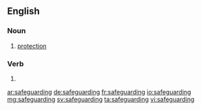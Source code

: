==English==

===Noun===
{{en-noun|-}}

# [[protection]]

===Verb===
{{head|en|present participle}}

# {{present participle of|safeguard|lang=en|nocat=1}}

[[ar:safeguarding]]
[[de:safeguarding]]
[[fr:safeguarding]]
[[io:safeguarding]]
[[mg:safeguarding]]
[[sv:safeguarding]]
[[ta:safeguarding]]
[[vi:safeguarding]]
